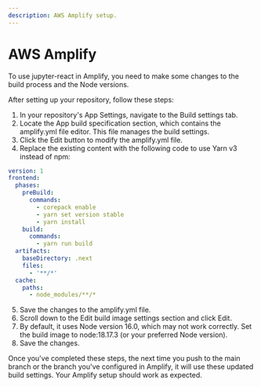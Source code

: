 ```yaml
---
description: AWS Amplify setup.
---
```



# AWS Amplify 

To use jupyter-react in Amplify, you need to make some changes to the build process and the Node versions.

<ModalImage
  small="https://datalayer-jupyter-examples.s3.us-east-1.amazonaws.com/deploy/amplify-get-started.png"
  large="https://datalayer-jupyter-examples.s3.us-east-1.amazonaws.com/deploy/amplify-get-started.png"
  alt="Repository setup"
/>

After setting up your repository, follow these steps:

1.	In your repository's App Settings, navigate to the Build settings tab.
	<ModalImage
		small="https://datalayer-jupyter-examples.s3.us-east-1.amazonaws.com/deploy/amplify-settings.png"
		large="https://datalayer-jupyter-examples.s3.us-east-1.amazonaws.com/deploy/amplify-settings.png"
		alt="Tab Settings"
	/>
2.	Locate the App build specification section, which contains the amplify.yml file editor. This file manages the build settings.
	<ModalImage
		small="https://datalayer-jupyter-examples.s3.us-east-1.amazonaws.com/deploy/amplify-app-build-spec.png"
		large="https://datalayer-jupyter-examples.s3.us-east-1.amazonaws.com/deploy/amplify-app-build-spec.png"
		alt="App build specification"
	/>
3.	Click the Edit button to modify the amplify.yml file.
4.	Replace the existing content with the following code to use Yarn v3 instead of npm:
```yaml
version: 1
frontend:
  phases:
    preBuild:
      commands:
        - corepack enable
        - yarn set version stable
        - yarn install
    build:
      commands:
        - yarn run build
  artifacts:
    baseDirectory: .next
    files:
      - '**/*'
  cache:
    paths:
      - node_modules/**/*
```
5.	Save the changes to the amplify.yml file.            
6.	Scroll down to the Edit build image settings section and click Edit.
	<ModalImage
		small="https://datalayer-jupyter-examples.s3.us-east-1.amazonaws.com/deploy/amplify-settings-build-image.png"
		large="https://datalayer-jupyter-examples.s3.us-east-1.amazonaws.com/deploy/amplify-settings-build-image.png"
		alt="Build image settings"
	/>
7.	By default, it uses Node version 16.0, which may not work correctly. Set the build image to node:18.17.3 (or your preferred Node version).
8.	Save the changes.

Once you've completed these steps, the next time you push to the main branch or the branch you've configured in Amplify, it will use these updated build settings. Your Amplify setup should work as expected.
